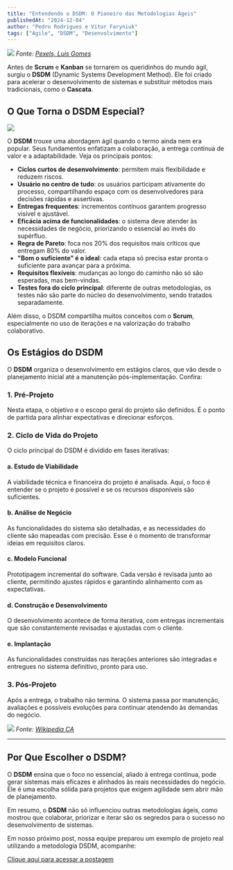 ```yaml
---
title: "Entendendo o DSDM: O Pioneiro das Metodologias Ágeis"
publishedAt: "2024-12-04"
author: "Pedro Rodrigues e Vitor Faryniuk"
tags: ["Agile", "DSDM", "Desenvolvimento"]
---
```


![](/images/code.jpg)
*Fonte: [Pexels, Luis Gomes](https://www.pexels.com/photo/close-up-photo-of-programming-of-codes-546819/)*

Antes de **Scrum** e **Kanban** se tornarem os queridinhos do mundo ágil, surgiu o **DSDM** (Dynamic Systems Development Method). Ele foi criado para acelerar o desenvolvimento de sistemas e substituir métodos mais tradicionais, como o **Cascata**.


## O Que Torna o DSDM Especial?

![](/images/d3.jpg)


O **DSDM** trouxe uma abordagem ágil quando o termo ainda nem era popular. Seus fundamentos enfatizam a colaboração, a entrega contínua de valor e a adaptabilidade. Veja os principais pontos:

- **Ciclos curtos de desenvolvimento**: permitem mais flexibilidade e reduzem riscos.
- **Usuário no centro de tudo**: os usuários participam ativamente do processo, compartilhando espaço com os desenvolvedores para decisões rápidas e assertivas.
- **Entregas frequentes**: incrementos contínuos garantem progresso visível e ajustável.
- **Eficácia acima de funcionalidades**: o sistema deve atender às necessidades de negócio, priorizando o essencial ao invés do supérfluo.
- **Regra de Pareto**: foca nos 20% dos requisitos mais críticos que entregam 80% do valor.
- **"Bom o suficiente" é o ideal**: cada etapa só precisa estar pronta o suficiente para avançar para a próxima.
- **Requisitos flexíveis**: mudanças ao longo do caminho não só são esperadas, mas bem-vindas.
- **Testes fora do ciclo principal**: diferente de outras metodologias, os testes não são parte do núcleo do desenvolvimento, sendo tratados separadamente.

Além disso, o DSDM compartilha muitos conceitos com o **Scrum**, especialmente no uso de iterações e na valorização do trabalho colaborativo.

## Os Estágios do DSDM

O **DSDM** organiza o desenvolvimento em estágios claros, que vão desde o planejamento inicial até a manutenção pós-implementação. Confira:



### 1. Pré-Projeto

Nesta etapa, o objetivo e o escopo geral do projeto são definidos. É o ponto de partida para alinhar expectativas e direcionar esforços.

### 2. Ciclo de Vida do Projeto

O ciclo principal do DSDM é dividido em fases iterativas:

#### **a. Estudo de Viabilidade**
A viabilidade técnica e financeira do projeto é analisada. Aqui, o foco é entender se o projeto é possível e se os recursos disponíveis são suficientes.

#### **b. Análise de Negócio**
As funcionalidades do sistema são detalhadas, e as necessidades do cliente são mapeadas com precisão. Esse é o momento de transformar ideias em requisitos claros.

#### **c. Modelo Funcional**
Prototipagem incremental do software. Cada versão é revisada junto ao cliente, permitindo ajustes rápidos e garantindo alinhamento com as expectativas.

#### **d. Construção e Desenvolvimento**
O desenvolvimento acontece de forma iterativa, com entregas incrementais que são constantemente revisadas e ajustadas com o cliente.

#### **e. Implantação**
As funcionalidades construídas nas iterações anteriores são integradas e entregues no sistema definitivo, pronto para uso.

### 3. Pós-Projeto

Após a entrega, o trabalho não termina. O sistema passa por manutenção, avaliações e possíveis evoluções para continuar atendendo às demandas do negócio.

![](/images/d2.jpg)
*Fonte: [Wikipedia CA](https://ca.wikipedia.org/wiki/M%C3%A8tode_de_desenvolupament_de_sistemes_din%C3%A0mics)*

---

## Por Que Escolher o DSDM?

O **DSDM** ensina que o foco no essencial, aliado à entrega contínua, pode gerar sistemas mais eficazes e alinhados às reais necessidades do negócio. Ele é uma escolha sólida para projetos que exigem agilidade sem abrir mão de planejamento.

Em resumo, o **DSDM** não só influenciou outras metodologias ágeis, como mostrou que colaborar, priorizar e iterar são os segredos para o sucesso no desenvolvimento de sistemas.

Em nosso próximo post, nossa equipe preparou um exemplo de projeto real utilizando a metodologia DSDM, acompanhe:

[Clique aqui para acessar a postagem](/blog/projeto-dsdm)